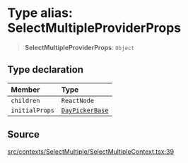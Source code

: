 # Type alias: SelectMultipleProviderProps

> **SelectMultipleProviderProps**: `Object`

## Type declaration

| Member | Type |
| :------ | :------ |
| `children` | `ReactNode` |
| `initialProps` | [`DayPickerBase`](/api/latest/interfaces/DayPickerBase.mdx) |

## Source

[src/contexts/SelectMultiple/SelectMultipleContext.tsx:39](https://github.com/gpbl/react-day-picker/blob/86f49ff11/src/contexts/SelectMultiple/SelectMultipleContext.tsx#L39)
